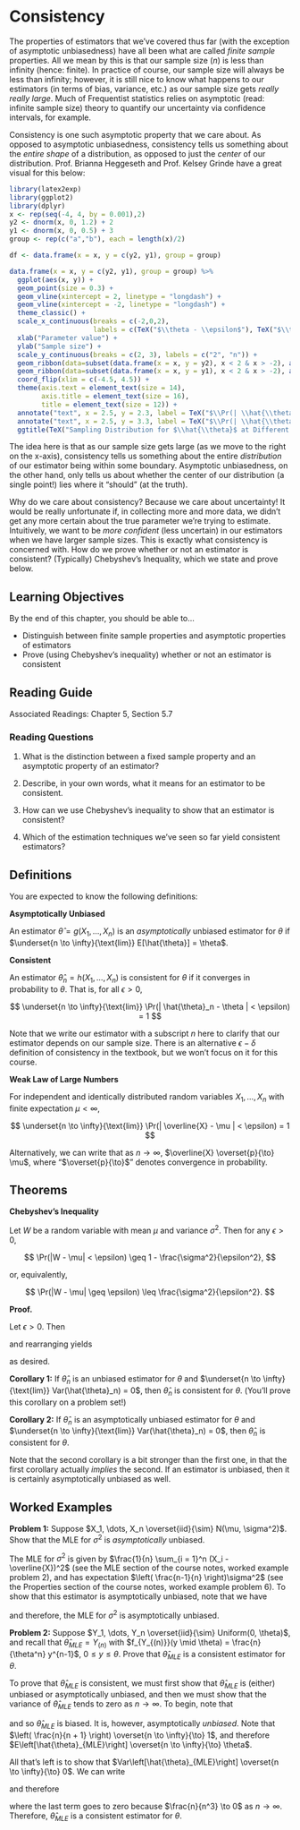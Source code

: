 # Consistency

The properties of estimators that we've covered thus far (with the exception of asymptotic unbiasedness) have all been what are called *finite sample* properties. All we mean by this is that our sample size ($n$) is less than infinity (hence: finite). In practice of course, our sample size will always be less than infinity; however, it is still nice to know what happens to our estimators (in terms of bias, variance, etc.) as our sample size gets *really really large*. Much of Frequentist statistics relies on asymptotic (read: infinite sample size) theory to quantify our uncertainty via confidence intervals, for example.

Consistency is one such asymptotic property that we care about. As opposed to asymptotic unbiasedness, consistency tells us something about the *entire shape* of a distribution, as opposed to just the *center* of our distribution. Prof. Brianna Heggeseth and Prof. Kelsey Grinde have a great visual for this below:

```r
library(latex2exp)
library(ggplot2)
library(dplyr)
x <- rep(seq(-4, 4, by = 0.001),2)
y2 <- dnorm(x, 0, 1.2) + 2
y1 <- dnorm(x, 0, 0.5) + 3
group <- rep(c("a","b"), each = length(x)/2)

df <- data.frame(x = x, y = c(y2, y1), group = group)

data.frame(x = x, y = c(y2, y1), group = group) %>%
  ggplot(aes(x, y)) +
  geom_point(size = 0.3) +
  geom_vline(xintercept = 2, linetype = "longdash") +
  geom_vline(xintercept = -2, linetype = "longdash") +
  theme_classic() +
  scale_x_continuous(breaks = c(-2,0,2),
                     labels = c(TeX("$\\theta - \\epsilon$"), TeX("$\\theta$"), TeX("$\\theta + \\epsilon$"))) +
  xlab("Parameter value") +
  ylab("Sample size") +
  scale_y_continuous(breaks = c(2, 3), labels = c("2", "n")) +
  geom_ribbon(data=subset(data.frame(x = x, y = y2), x < 2 & x > -2), aes(x=x, ymax=y), ymin=2, alpha=0.3, fill = "blue") +
  geom_ribbon(data=subset(data.frame(x = x, y = y1), x < 2 & x > -2), aes(x=x, ymax=y), ymin=3, alpha=0.3, fill = "blue") +
  coord_flip(xlim = c(-4.5, 4.5)) +
  theme(axis.text = element_text(size = 14),
        axis.title = element_text(size = 16),
        title = element_text(size = 12)) +
  annotate("text", x = 2.5, y = 2.3, label = TeX("$\\Pr(| \\hat{\\theta}_2 - \\theta | < \\epsilon)$")) +
  annotate("text", x = 2.5, y = 3.3, label = TeX("$\\Pr(| \\hat{\\theta}_n - \\theta | < \\epsilon)$")) +
  ggtitle(TeX("Sampling Distribution for $\\hat{\\theta}$ at Different Sample Sizes"))
```

The idea here is that as our sample size gets large (as we move to the right on the x-axis), consistency tells us something about the entire *distribution* of our estimator being within some boundary. Asymptotic unbiasedness, on the other hand, only tells us about whether the center of our distribution (a single point!) lies where it "should" (at the truth).

Why do we care about consistency? Because we care about uncertainty! It would be really unfortunate if, in collecting more and more data, we didn't get any more certain about the true parameter we're trying to estimate. Intuitively, we want to be *more confident* (less uncertain) in our estimators when we have larger sample sizes. This is exactly what consistency is concerned with. How do we prove whether or not an estimator is consistent? (Typically) Chebyshev's Inequality, which we state and prove below.

## Learning Objectives

By the end of this chapter, you should be able to...

-   Distinguish between finite sample properties and asymptotic properties of estimators
-   Prove (using Chebyshev's inequality) whether or not an estimator is consistent

## Reading Guide

Associated Readings: Chapter 5, Section 5.7

### Reading Questions

1.  What is the distinction between a fixed sample property and an asymptotic property of an estimator?

2.  Describe, in your own words, what it means for an estimator to be consistent.

3.  How can we use Chebyshev's inequality to show that an estimator is consistent?

4.  Which of the estimation techniques we've seen so far yield consistent estimators?

## Definitions

You are expected to know the following definitions:

**Asymptotically Unbiased**

An estimator $\hat{\theta} = g(X_1, \dots, X_n)$ is an *asymptotically* unbiased estimator for $\theta$ if $\underset{n \to \infty}{\text{lim}} E[\hat{\theta}] = \theta$.

**Consistent**

An estimator $\hat{\theta}_n = h(X_1, \dots, X_n)$ is consistent for $\theta$ if it converges in probability to $\theta$. That is, for all $\epsilon > 0$,

$$
\underset{n \to \infty}{\text{lim}} \Pr(| \hat{\theta}_n - \theta | < \epsilon) = 1
$$

Note that we write our estimator with a subscript $n$ here to clarify that our estimator depends on our sample size. There is an alternative $\epsilon-\delta$ definition of consistency in the textbook, but we won't focus on it for this course.

**Weak Law of Large Numbers**

For independent and identically distributed random variables $X_1, \dots, X_n$ with finite expectation $\mu < \infty$,

$$
\underset{n \to \infty}{\text{lim}} \Pr(| \overline{X} - \mu | < \epsilon) = 1
$$

Alternatively, we can write that as $n \to \infty$, $\overline{X} \overset{p}{\to} \mu$, where "$\overset{p}{\to}$" denotes convergence in probability.

## Theorems

**Chebyshev's Inequality**

Let $W$ be a random variable with mean $\mu$ and variance $\sigma^2$. Then for any $\epsilon > 0$,

$$
\Pr(|W - \mu| < \epsilon) \geq 1 - \frac{\sigma^2}{\epsilon^2},
$$

or, equivalently,

$$
\Pr(|W - \mu| \geq \epsilon) \leq \frac{\sigma^2}{\epsilon^2}.
$$

**Proof.**

Let $\epsilon > 0$. Then

```{=tex}
\begin{align*}
\sigma^2 & = \text{Var}(W) \\
& = \int_{-\infty}^\infty (w-\mu)^2 f_W(w)dw \\
& = \int_{-\infty}^{\mu - \epsilon} (w-\mu)^2 f_W(w)dw + \int_{\mu - \epsilon}^{\mu + \epsilon} (w-\mu)^2 f_W(w)dw + \int_{\mu + \epsilon}^\infty (w-\mu)^2 f_W(w)dw \\
& \ge \int_{-\infty}^{\mu - \epsilon} (w-\mu)^2 f_W(w)dw + 0  + \int_{\mu + \epsilon}^\infty (w-\mu)^2 f_W(w)dw \\
&= \int_{|w-\mu|\ge \epsilon} (w-\mu)^2 f_W(w)dw \\
& \ge \int_{|w-\mu|\ge \epsilon} \epsilon^2 f_W(w)dw \\
& = \epsilon^2 \int_{|w-\mu|\ge \epsilon} f_W(w)dw\\
& = \epsilon^2 P(|W-\mu| \ge \epsilon)
\end{align*}
```
and rearranging yields

```{=tex}
\begin{align*}
\sigma^2 & \geq \epsilon^2 P(|W-\mu| \ge \epsilon) \\
P(|W-\mu| \geq \epsilon) & \leq \frac{\sigma^2}{\epsilon^2}
\end{align*}
```
as desired.

**Corollary 1:** If $\hat{\theta}_n$ is an unbiased estimator for $\theta$ and $\underset{n \to \infty}{\text{lim}} Var(\hat{\theta}_n) = 0$, then $\hat{\theta}_n$ is consistent for $\theta$. (You'll prove this corollary on a problem set!)

**Corollary 2:** If $\hat{\theta}_n$ is an asymptotically unbiased estimator for $\theta$ and $\underset{n \to \infty}{\text{lim}} Var(\hat{\theta}_n) = 0$, then $\hat{\theta}_n$ is consistent for $\theta$.

Note that the second corollary is a bit stronger than the first one, in that the first corollary actually *implies* the second. If an estimator is unbiased, then it is certainly asymptotically unbiased as well.

## Worked Examples

**Problem 1:** Suppose $X_1, \dots, X_n \overset{iid}{\sim} N(\mu, \sigma^2)$. Show that the MLE for $\sigma^2$ is *asymptotically* unbiased.

The MLE for $\sigma^2$ is given by $\frac{1}{n} \sum_{i = 1}^n (X_i - \overline{X})^2$ (see the MLE section of the course notes, worked example problem 2), and has expectation $\left( \frac{n-1}{n} \right)\sigma^2$ (see the Properties section of the course notes, worked example problem 6). To show that this estimator is asymptotically unbiased, note that we have

```{=tex}
\begin{align*}
    \underset{n\to \infty}{\text{lim}} E[\hat{\sigma^2}_{MLE}] & = \underset{n\to \infty}{\text{lim}} \left( \frac{n-1}{n} \right) \sigma^2 \\
    & = \left( 1 \right) \sigma^2 \\
    & = \sigma^2
\end{align*}
```
and therefore, the MLE for $\sigma^2$ is asymptotically unbiased.

**Problem 2:** Suppose $Y_1, \dots, Y_n \overset{iid}{\sim} Uniform(0, \theta)$, and recall that $\hat{\theta}_{MLE} = Y_{(n)}$ with $f_{Y_{(n)}}(y \mid \theta) = \frac{n}{\theta^n} y^{n-1}$, $0 \leq y \leq \theta$. Prove that $\hat{\theta}_{MLE}$ is a consistent estimator for $\theta$.

To prove that $\hat{\theta}_{MLE}$ is consistent, we must first show that $\hat{\theta}_{MLE}$ is (either) unbiased or asymptotically unbiased, and then we must show that the variance of $\hat{\theta}_{MLE}$ tends to zero as $n \to \infty$. To begin, note that

```{=tex}
\begin{align*}
    E\left[\hat{\theta}_{MLE}\right] & = \int_{0}^\theta y f_{Y_{(n)}} (y \mid \theta) dy \\
    & = \int_{0}^\theta y \left( \frac{n}{\theta^n} y^{n-1} \right) dy \\
    & = \frac{n}{\theta^n} \int_0^\theta y^n dy \\
    & = \frac{n}{\theta^n} \left( \frac{y^{n + 1}}{n + 1} \bigg|_0^\theta \right) \\
    & = \frac{n}{\theta^n} \left( \frac{\theta^{n + 1}}{n + 1} \right) \\
    & = \left( \frac{n}{n + 1} \right) \theta
\end{align*}
```
and so $\hat{\theta}_{MLE}$ is biased. It is, however, asymptotically *unbiased*. Note that $\left( \frac{n}{n + 1} \right) \overset{n \to \infty}{\to} 1$, and therefore $E\left[\hat{\theta}_{MLE}\right] \overset{n \to \infty}{\to} \theta$.

All that's left is to show that $Var\left[\hat{\theta}_{MLE}\right] \overset{n \to \infty}{\to} 0$. We can write

```{=tex}
\begin{align*}
        E\left[Y_{(n)}^2\right] & = \int_0^\theta y^2 \frac{ny^{n-1}}{\theta^n} dy \\
        & = \frac{n}{\theta^n} \int_0^\theta y^{n + 1} dy \\
        & = \frac{n}{\theta^n} \left( \frac{y^{n + 2}}{n + 2} \bigg|_0^\theta \right) \\
        & = \frac{n}{\theta^n} \left( \frac{\theta^{n + 2}}{n + 2}\right) \\
        & = \left( \frac{n}{n + 2} \right) \theta^2
    \end{align*}
```
and therefore

```{=tex}
\begin{align*}
    \underset{n \to \infty}{\text{lim}} Var\left[\hat{\theta}_{MLE}\right] & = \underset{n \to \infty}{\text{lim}} \left[ E\left[Y_{(n)}^2\right] - E\left[Y_{(n)}\right]^2 \right]\\
    & = \underset{n \to \infty}{\text{lim}} \left[ \left( \frac{n}{n + 2} \right) \theta^2 - \left( \frac{n}{n + 1} \right)^2 \theta^2 \right] \\
    & = \theta^2 \underset{n \to \infty}{\text{lim}} \left[ \left( \frac{n}{n + 2} \right)  - \left( \frac{n}{n + 1} \right)^2\right] \\
    & = \theta^2 \underset{n \to \infty}{\text{lim}} \left[  \frac{n}{n + 2}   - \frac{n^2}{(n + 1)^2} \right] \\
    & = \theta^2 \underset{n \to \infty}{\text{lim}} \left[  \frac{n(n + 1)^2 - n^2 (n + 2)}{(n + 2)(n + 1)^2} \right] \\
    & = \theta^2 \underset{n \to \infty}{\text{lim}} \left[  \frac{n(n^2 + 2n + 1) - n^3 -2n^2}{(n + 2)(n^2 + 2n + 1)} \right] \\
    & = \theta^2 \underset{n \to \infty}{\text{lim}} \left[  \frac{n^3 + 2n^2 + n - n^3 -2n^2}{n^3 + 2n^2 + 2n^2 + 5n + 2} \right] \\
    & = \theta^2 \underset{n \to \infty}{\text{lim}} \left[  \frac{n}{n^3 + 4n^2  + 5n + 2} \right] \\
    & = 0
\end{align*}
```
where the last term goes to zero because $\frac{n}{n^3} \to 0$ as $n \to \infty$. Therefore, $\hat{\theta}_{MLE}$ is a consistent estimator for $\theta$.
